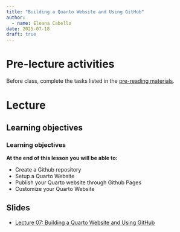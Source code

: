 ```yaml
---
title: "Building a Quarto Website and Using GitHub"
author: 
  - name: Eleana Cabello
date: 2025-07-18
draft: true
---
```


# Pre-lecture activities

Before class, complete the tasks listed in the [pre-reading materials](https://lindsaynhayes.github.io/introR2025/readings/index_R07.html).

# Lecture

## Learning objectives

::: callout-note
### Learning objectives

**At the end of this lesson you will be able to:**

- Create a Github repository 
- Setup a Quarto Website
- Publish your Quarto website through Github Pages
- Customize your Quarto Website
:::

## Slides

-   [Lecture 07: Building a Quarto Website and Using GitHub](https://lindsaynhayes.github.io/introR2025/activities/classwork07/slides/index_L07_slides.html)
